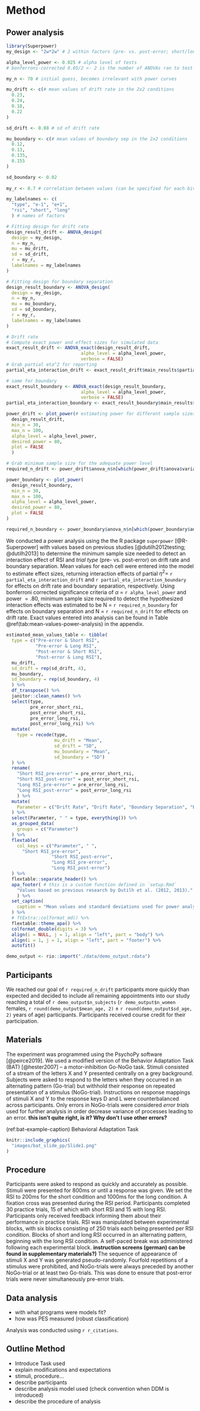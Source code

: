 # Method

## Power analysis
```r
library(Superpower)
my_design <- "2w*2w" # 2 within factors (pre- vs. post-error; short/long rsi)

alpha_level_power <- 0.025 # alpha level of tests
# bonferroni-corrected 0.05/2 <- 2 is the number of ANOVAs ran to test main hypotheses

my_n <- 70 # initial guess, becomes irrelevant with power curves

mu_drift <- c(# mean values of drift rate in the 2x2 conditions
  0.23,
  0.24,
  0.18,
  0.22
)

sd_drift <- 0.08 # sd of drift rate

mu_boundary <- c(# mean values of boundary sep in the 2x2 conditions
  0.12,
  0.13,
  0.135,
  0.155
)

sd_boundary <- 0.02
  
my_r <- 0.7 # correlation between values (can be specified for each bivariate correlation separately)

my_labelnames <- c(
  "type", "e-1", "e+1",
  "rsi", "short", "long"
  ) # names of factors
```

```r
# Fitting design for drift rate
design_result_drift <- ANOVA_design(
  design = my_design,
  n = my_n,
  mu = mu_drift,
  sd = sd_drift,
  r = my_r,
  labelnames = my_labelnames
)

# Fitting design for boundary separation
design_result_boundary <- ANOVA_design(
  design = my_design,
  n = my_n,
  mu = mu_boundary,
  sd = sd_boundary,
  r = my_r,
  labelnames = my_labelnames
)
```

```r
# Drift rate
# Compute exact power and effect sizes for simulated data
exact_result_drift <- ANOVA_exact(design_result_drift,
                            alpha_level = alpha_level_power,
                            verbose = FALSE)
# Grab partial eta^2 for reporting
partial_eta_interaction_drift <- exact_result_drift$main_results$partial_eta_squared[3] %>% round(., 2)

# same for boundary
exact_result_boundary <- ANOVA_exact(design_result_boundary,
                            alpha_level = alpha_level_power,
                            verbose = FALSE)
partial_eta_interaction_boundary <- exact_result_boundary$main_results$partial_eta_squared[3] %>% round(., 2)
```

```r
power_drift <- plot_power(# estimating power for different sample sizes
  design_result_drift,
  min_n = 30,
  max_n = 100,
  alpha_level = alpha_level_power,
  desired_power = 80,
  plot = FALSE
  )

# Grab minimum sample size for the adequate power level
required_n_drift <- power_drift$anova_n$n[which(power_drift$anova$variable == "type:rsi")]

power_boundary <- plot_power(
  design_result_boundary,
  min_n = 30,
  max_n = 100,
  alpha_level = alpha_level_power,
  desired_power = 80,
  plot = FALSE
)

required_n_boundary <- power_boundary$anova_n$n[which(power_boundary$anova$variable == "type:rsi")]
```

We conducted a power analysis using the the R package `superpower` [@R-Superpower] with values based on previous studies [@dutilh2012testing; @dutilh2013] to determine the minimum sample size needed to detect an interaction effect of RSI and _trial type_ (pre- vs. post-error) on drift rate and boundary separation. Mean values for each cell were entered into the model to estimate effect sizes, returning interaction effects of partial $\eta^2 =$ `r partial_eta_interaction_drift` and `r partial_eta_interaction_boundary` for effects on drift rate and boundary separation, respectively. Using bonferroni corrected significance criteria of $\alpha$ = `r alpha_level_power` and power $= .80$, minimum sample size required to detect the hypothesized interaction effects was estimated to be N = `r required_n_boundary` for effects on boundary separation and N = `r required_n_drift` for effects on drift rate. Exact values entered into analysis can be found in Table \@ref(tab:mean-values-power-analysis) in the appendix.

```r
estimated_mean_values_table <- tibble(
  type = c("Pre-error & Short RSI",
           "Pre-error & Long RSI",
           "Post-error & Short RSI",
           "Post-error & Long RSI"),
  mu_drift,
  sd_drift = rep(sd_drift, 4),
  mu_boundary,
  sd_boundary = rep(sd_boundary, 4)
  ) %>% 
  df_transpose() %>% 
  janitor::clean_names() %>% 
  select(type,
         pre_error_short_rsi,
         post_error_short_rsi,
         pre_error_long_rsi,
         post_error_long_rsi) %>% 
  mutate(
    type = recode(type,
                  mu_drift = "Mean",
                  sd_drift = "SD",
                  mu_boundary = "Mean",
                  sd_boundary = "SD")
  ) %>%
  rename(
    "Short RSI_pre-error" = pre_error_short_rsi,
    "Short RSI_post-error" = post_error_short_rsi,
    "Long RSI_pre-error" = pre_error_long_rsi,
    "Long RSI_post-error" = post_error_long_rsi
    ) %>% 
  mutate(
    Parameter = c("Drift Rate", "Drift Rate", "Boundary Separation", "Boundary Separation")
  ) %>% 
  select(Parameter, " " = type, everything()) %>% 
  as_grouped_data(
    groups = c("Parameter")
  ) %>%
  flextable(
    col_keys = c("Parameter", " ",
      "Short RSI_pre-error",
                 "Short RSI_post-error",
                 "Long RSI_pre-error",
                 "Long RSI_post-error")
  ) %>%
  flextable::separate_header() %>% 
  apa_footer( # this is a custom function defined in `setup.Rmd`
    "Values based on previous research by Dutilh et al. (2012, 2013)."
    ) %>% 
  set_caption(
    caption = "Mean values and standard deviations used for power analysis"
  ) %>% 
  # ftExtra::colformat_md() %>% 
  flextable::theme_apa() %>% 
  colformat_double(digits = 3) %>% 
  align(i = NULL, j = 1, align = "left", part = "body") %>% 
  align(i = 1, j = 1, align = "left", part = "footer") %>%
  autofit() 
```


```r
demo_output <- rio::import("./data/demo_output.rdata")
```

## Participants
We reached our goal of `r required_n_drift` participants more quickly than expected and decided to include all remaining appointments into our study reaching a total of `r demo_output$n_subjects` (`r demo_output$n_women` females, `r round(demo_output$mean_age, 2)` &pm; `r round(demo_output$sd_age, 2)` years of age) participants. Participants received course credit for their participation.

## Materials
The experiment was programmed using the PsychoPy software [@peirce2019]. We used a modified version of the Behavior Adaptation Task (BAT) [@hester2007] -- a motor-inhibition Go-NoGo task. Stimuli consisted of a stream of the letters X and Y presented centrally on a grey background. Subjects were asked to respond to the letters when they occurred in an alternating pattern (Go-trial) but withhold their response on repeated presentation of a stimulus (NoGo-trial).
Instructions on response mappings of stimuli X and Y to the response keys D and L were counterbalanced across participants. Only errors in NoGo-trials were considered _error trials_ used for further analysis in order decrease variance of processes leading to an error. **this isn't quite right, is it? Why don't I use other errors?**
<!-- (see Figure \@ref(fig:bat-example)) -->
<!-- Do I wanna mention stim and fix size? -->

(ref:bat-example-caption) Behavioral Adaptation Task

```r
knitr::include_graphics(
  "images/bat_slide_pp/Slide1.png"
)
```

<!-- ![Behavior Adaptation Task](images/bat_slide_pp/Slide1.png) -->


## Procedure
Participants were asked to respond as quickly and accurately as possible. Stimuli were presented for 800ms or until a response was given. We set the RSI to 200ms for the short condition and 1000ms for the long condition. A fixation cross was presented during the RSI period. Participants completed 30 practice trials, 15 of which with short RSI and 15 with long RSI. Participants only received feedback informing them about their performance in practice trials. RSI was manipulated between experimental blocks, with six blocks consisting of 250 trials each being presented per RSI condition. Blocks of short and long RSI occurred in an alternating pattern, beginning with the long RSI condition. A self-paced break was administered following each experimental block. **instruction screens (german) can be found in supplementary materials?)** The sequence of appearance of stimuli X and Y was generated pseudo-randomly. Fourfold repetitions of a stimulus were prohibited, and NoGo-trials were always preceded by another NoGo-trial or at least two Go-trials. This was done to ensure that post-error trials were never simultaneously pre-error trials. 

## Data analysis
- with what programs were models fit?
- how was PES measured (robust classification)

Analysis was conducted using `r r_citations`.

## Outline Method
- Introduce Task used
- explain modifications and expectations
- stimuli, procedure...
- describe participants
- describe analysis model used (check convention when DDM is introduced)
- describe the procedure of analysis
